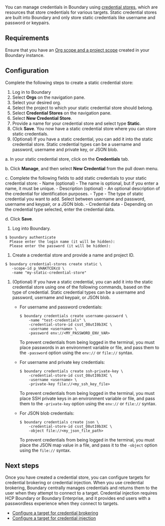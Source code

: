 You can manage credentials in Boundary using [credential stores](/boundary/docs/concepts/domain-model/credential-stores), which are resources that store credentials for various targets.
Static credential stores are built into Boundary and only store static credentials like username and password or keypairs.

## Requirements

Ensure that you have an [Org scope and a project scope](/boundary/docs/commands/scopes/create) created in your Boundary instance.

## Configuration

Complete the following steps to create a static credential store:

<Tabs>
<Tab heading="UI" group="ui">

1. Log in to Boundary
1. Select **Orgs** on the navigation pane.
1. Select your desired org.
1. Select the project to which your static credential store should belong.
1. Select **Credential Stores** on the navigation pane.
1. Select **New Credential Store**.
1. Provide a name for your credential store and select type **Static**.
1. Click **Save**. You now have a static credential store where you can store static credentials.
1. (Optional) If you have a static credential, you can add it into the static credential store. Static credential types can be a username and password, username and private key, or JSON blob.

  a. In your static credential store, click on the **Credentials** tab.

  b. Click **Manage**, and then select **New Credential** from the pull down menu.

  c. Complete the following fields to add static credentials to your static credential store:
    - Name (optional) - The name is optional, but if you enter a name, it must be unique.
    - Description (optional) - An optional description of the credential for identification purposes.
    - Type - The type of static credential you want to add. Select between username and password, username and keypair, or a JSON blob.
    - Credential data - Depending on the credential type selected, enter the credential data.

  d. Click **Save**.

</Tab>
<Tab heading="CLI" group="cli">

1. Log into Boundary.

  ```shell-session
  $ boundary authenticate
    Please enter the login name (it will be hidden):
    Please enter the password (it will be hidden):
  ```

1. Create a credential store and provide a name and project ID.

  ```shell-session
  $ boundary credential-stores create static \
     -scope-id p_VHAKTCEKcU \
     -name "my-static-credential-store"
  ```

1. (Optional) If you have a static credential, you can add it into the static credential store using one of the following commands, based on the type of credential. Static credential types can be a username and password, username and keypair, or JSON blob.

    - For username and password credentials:

      ```shell-session
      $ boundary credentials create username-password \
          -name "test-credentials" \
          -credential-store-id csst_O8utI0b3XC \
          -username <username> \
          -password env://<MY_PASSWORD_ENV_VAR>
      ```

      To prevent credentials from being logged in the terminal, you must place passwords in an environment variable or file, and pass them to the `-password` option using the `env://` or `file://` syntax.

    - For username and private key credentials:

      ```shell-session
      $ boundary credentials create ssh-private-key \
          -credential-store-id csst_O8utI0b3XC \
          -username <username> \
          -private-key file://<my_ssh_key_file>
      ```

      To prevent credentials from being logged in the terminal, you must place SSH private keys in an environment variable or file, and pass them to the `-private-key` option using the `env://` or `file://` syntax.

    - For JSON blob credentials:

      ```shell-session
      $ boundary credentials create json \
          -credential-store-id csst_O8utI0b3XC \
          -object file://<my_json_file_path>
      ```

      To prevent credentials from being logged in the terminal, you must place the JSON map value in a file, and pass it to the `-object` option using the `file://` syntax.

</Tab>
</Tabs>

## Next steps

Once you have created a credential store, you can configure targets for credential brokering or credential injection.
When you use credential brokering, Boundary centrally manages credentials and returns them to the user when they attempt to connect to a target.
Credential injection requires HCP Boundary or Boundary Enterprise, and it provides end users with a passwordless experience when they connect to targets.

- [Configure a target for credential brokering](/boundary/docs/configuration/credential-management/configure-credential-brokering)
- [Configure a target for credential injection](/boundary/docs/configuration/credential-management/configure-credential-brokering)
